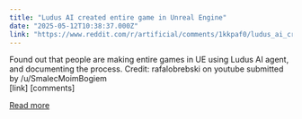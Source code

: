 ```yaml
---
title: "Ludus AI created entire game in Unreal Engine"
date: "2025-05-12T10:38:37.000Z"
link: "https://www.reddit.com/r/artificial/comments/1kkpaf0/ludus_ai_created_entire_game_in_unreal_engine/"
---
```


Found out that people are making entire games in UE using Ludus AI agent, and documenting the process. Credit: rafalobrebski on youtube
    submitted by    /u/SmalecMoimBogiem  
 [link]   [comments]

[Read more](https://www.reddit.com/r/artificial/comments/1kkpaf0/ludus_ai_created_entire_game_in_unreal_engine/)
